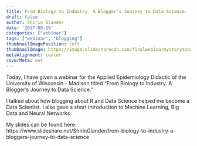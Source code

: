 ```yaml
---
title: From Biology to Industry. A Blogger’s Journey to Data Science.
draft: false
author: Shirin Glander
date: '2017-09-19'
categories: ["webinar"]
tags: ["webinar", "blogging"]
thumbnailImagePosition: left
thumbnailImage: https://image.slidesharecdn.com/finalwebinarmystorytodatascience-170918122443/95/from-biology-to-industry-a-bloggers-journey-to-data-science-1-638.jpg?cb=1505737703
metaAlignment: center
coverMeta: out
---
```


Today, I have given a webinar for the Applied Epidemiology Didactic of the University of Wisconsin - Madison titled "From Biology to Industry. A Blogger’s Journey to Data Science."

I talked about how blogging about R and Data Science helped me become a Data Scientist. I also gave a short introduction to Machine Learning, Big Data and Neural Networks. 

My slides can be found here:
https://www.slideshare.net/ShirinGlander/from-biology-to-industry-a-bloggers-journey-to-data-science